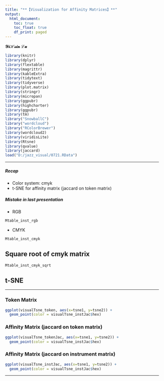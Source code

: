 ```yaml
---
title: "**【Visualization for Affinity Matrices】**"
output: 
  html_document:
    toc: true
    toc_float: true
    df_print: paged
---
```


**$\mathcal{YiHsin}\;\mathcal{Lu}$**


```r
library(knitr)
library(dplyr)
library(flextable)
library(magrittr)
library(kableExtra)
library(tidytext)
library(tidyverse)
library(plot.matrix)
library(stringr)
library(micropan)
library(ggpubr)
library(highcharter)
library(ggpubr)
library(tm)
library("SnowballC")
library("wordcloud")
library("RColorBrewer")
library(wordcloud2)
library(viridisLite)
library(Rtsne)
library(qvalue)
library(jaccard)
load("D:/jazz_visual/0721.RData")
```

****

##### **Recap**

* Color system: cmyk
* t-SNE for affinity matrix (jaccard on token matrix)

##### **Mistake in last presentation**

* RGB

```r
Mtable_inst_rgb
```

* CMYK

```r
Mtable_inst_cmyk
```

## **Square root of cmyk matrix**

```r
Mtable_inst_cmyk_sqrt
```

## **t-SNE**

****

### **Token Matrix**

```r
ggplot(visualTsne_token, aes(x=tsne1, y=tsne2)) +
  geom_point(color = visualTsne_instJac$hex)
```

### **Affinity Matrix** (jaccard on token matrix)

```r
ggplot(visualTsne_tokenJac, aes(x=tsne1, y=tsne2)) +
  geom_point(color = visualTsne_instJac$hex)
```

### **Affinity Matrix** (jaccard on instrument matrix)

```r
ggplot(visualTsne_instJac, aes(x=tsne1, y=tsne2)) +
  geom_point(color = visualTsne_instJac$hex)
```

****
